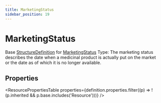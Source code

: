 ```yaml
---
title: MarketingStatus
sidebar_position: 19
---
```



# MarketingStatus

Base <a href="/docs/api/fhir/resources/structuredefinition">StructureDefinition</a> for <a href="/docs/api/fhir/datatypes/marketingstatus">MarketingStatus</a> Type: The marketing status describes the date when a medicinal product is actually put on the market or the date as of which it is no longer available.

<Tabs queryString="section">
<TabItem value="schema" label="Schema" default>

## Properties

<ResourcePropertiesTable
  properties={definition.properties.filter((p) => !(p.inherited && p.base.includes('Resource')))}
/>

</TabItem>
  
  


</Tabs>
